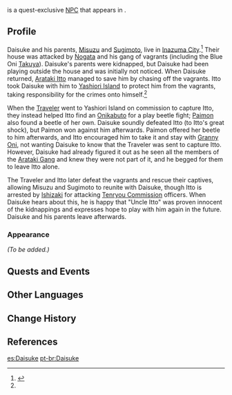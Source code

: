 {{Meta
<!-- REMOVE THIS TEMPLATE AFTER ADDING MISSING INFO -->
|missing_NPC_profile  = yes
}}
{{About|the quest-exclusive NPC|the regular NPC|Ookubo Daisuke}}
{{Character Infobox
|type             = Quest NPC
|image            = NPC Daisuke.png
|realname         = 
|region           = Inazuma
|location         = Inazuma
|affiliation      = 
|title            = 
|voiceEN          = [https://kriscomics.com/ Kristen McGuire]<ref>Twitter: [https://twitter.com/kriscomics/status/1470810704169086979 EN VA Self Announcement]</ref>
|voiceCN          = 
|voiceJP          = 
|voiceKO          = 
}}
{{Lang|'''Daisuke'''|ja=大輔|ja_rm=Daisuke}} is a quest-exclusive [[NPC]] that appears in {{Quest|Rise Up, Golden Soul}}.

==Profile==
<!--detailed story/lore information goes here-->
Daisuke and his parents, [[Misuzu]] and [[Sugimoto]], live in [[Inazuma City]].<ref name="justice">{{Ref/Quest|The Oni's Justice}}<!--"when we finally get back to the city"--></ref> Their house was attacked by [[Nogata]] and his gang of vagrants (including the Blue Oni [[Takuya]]). Daisuke's parents were kidnapped, but Daisuke had been playing outside the house and was initially not noticed. When Daisuke returned, [[Arataki Itto]] managed to save him by chasing off the vagrants. Itto took Daisuke with him to [[Yashiori Island]] to protect him from the vagrants, taking responsibility for the crimes onto himself.<ref name="justice" />

When the [[Traveler]] went to Yashiori Island on commission to capture Itto, they instead helped Itto find an [[Onikabuto]] for a play beetle fight; [[Paimon]] also found a beetle of her own. Daisuke soundly defeated Itto (to Itto's great shock), but Paimon won against him afterwards. Paimon offered her beetle to him afterwards, and Itto encouraged him to take it and stay with [[Granny Oni]], not wanting Daisuke to know that the Traveler was sent to capture Itto. However, Daisuke had already figured it out as he seen all the members of the [[Arataki Gang]] and knew they were not part of it, and he begged for them to leave Itto alone.

The Traveler and Itto later defeat the vagrants and rescue their captives, allowing Misuzu and Sugimoto to reunite with Daisuke, though Itto is arrested by [[Ishizaki]] for attacking [[Tenryou Commission]] officers. When Daisuke hears about this, he is happy that "Uncle Itto" was proven innocent of the kidnappings and expresses hope to play with him again in the future. Daisuke and his parents leave afterwards.

===Appearance===
''(To be added.)''

==Quests and Events==
{{Quests and Events}}

==Other Languages==
{{Other Languages
|default_hidden = 1
|en      = Daisuke
|zhs     = 大辅
|zhs_rm  = Dàfǔ
|zht     = 大輔
|zht_rm  = Dàfǔ
|ja      = 大輔
|ja_rm   = Daisuke
|ko      = //다이스케//
|es      = Daisuke
|fr      = Daisuke
|ru      = Дайсукэ
|th      = Daisuke
|vi      = Daisuke
|de      = Daisuke
|id      = Daisuke
|pt      = Daisuke
|tr      = Daisuke
|it      = Daisuke
}}

==Change History==
{{Change History|2.3}}

==References==
{{Reflist}}

[[es:Daisuke]]
[[pt-br:Daisuke]]